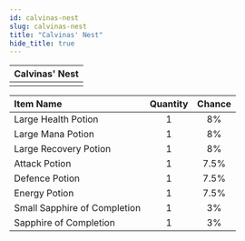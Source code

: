 ```yaml
---
id: calvinas-nest
slug: calvinas-nest
title: "Calvinas' Nest"
hide_title: true
---
```



| Calvinas' Nest |
| :------------: |
| <MapIcon iconId="140"/> |

|Item Name|Quantity|Chance|
|:--|:-:|:-:|
| <ItemIcon iconId="1004" height="32" /> Large Health Potion|1|8%|
| <ItemIcon iconId="1007" height="32" /> Large Mana Potion|1|8%|
| <ItemIcon iconId="1010" height="32" /> Large Recovery Potion|1|8%|
| <ItemIcon iconId="1246" height="32" /> Attack Potion|1|7.5%|
| <ItemIcon iconId="1247" height="32" /> Defence Potion|1|7.5%|
| <ItemIcon iconId="1248" height="32" /> Energy Potion|1|7.5%|
| <ItemIcon iconId="2603" height="32" /> Small Sapphire of Completion|1|3%|
| <ItemIcon iconId="2599" height="32" /> Sapphire of Completion|1|3%|

